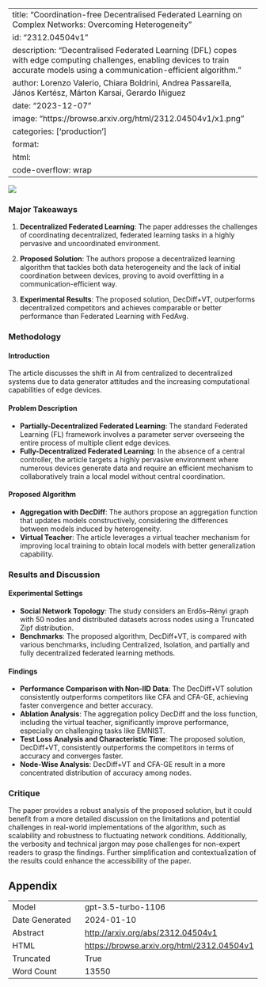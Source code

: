 
---
title: "Coordination-free Decentralised Federated Learning on Complex Networks: Overcoming Heterogeneity"
id: "2312.04504v1"
description: "Decentralised Federated Learning (DFL) copes with edge computing challenges, enabling devices to train accurate models using a communication-efficient algorithm."
author: Lorenzo Valerio, Chiara Boldrini, Andrea Passarella, János Kertész, Márton Karsai, Gerardo Iñiguez
date: "2023-12-07"
image: "https://browse.arxiv.org/html/2312.04504v1/x1.png"
categories: ['production']
format:
  html:
    code-overflow: wrap
---

![](https://browse.arxiv.org/html/2312.04504v1/x1.png)

### Major Takeaways

1. **Decentralized Federated Learning**: The paper addresses the challenges of coordinating decentralized, federated learning tasks in a highly pervasive and uncoordinated environment.
  
2. **Proposed Solution**: The authors propose a decentralized learning algorithm that tackles both data heterogeneity and the lack of initial coordination between devices, proving to avoid overfitting in a communication-efficient way.

3. **Experimental Results**: The proposed solution, DecDiff+VT, outperforms decentralized competitors and achieves comparable or better performance than Federated Learning with FedAvg.

### Methodology

#### Introduction

The article discusses the shift in AI from centralized to decentralized systems due to data generator attitudes and the increasing computational capabilities of edge devices.

#### Problem Description

- **Partially-Decentralized Federated Learning**: The standard Federated Learning (FL) framework involves a parameter server overseeing the entire process of multiple client edge devices.
- **Fully-Decentralized Federated Learning**: In the absence of a central controller, the article targets a highly pervasive environment where numerous devices generate data and require an efficient mechanism to collaboratively train a local model without central coordination.

#### Proposed Algorithm

- **Aggregation with DecDiff**: The authors propose an aggregation function that updates models constructively, considering the differences between models induced by heterogeneity.
- **Virtual Teacher**: The article leverages a virtual teacher mechanism for improving local training to obtain local models with better generalization capability.

### Results and Discussion

#### Experimental Settings

- **Social Network Topology**: The study considers an Erdős–Rényi graph with 50 nodes and distributed datasets across nodes using a Truncated Zipf distribution.
- **Benchmarks**: The proposed algorithm, DecDiff+VT, is compared with various benchmarks, including Centralized, Isolation, and partially and fully decentralized federated learning methods.

#### Findings

- **Performance Comparison with Non-IID Data**: The DecDiff+VT solution consistently outperforms competitors like CFA and CFA-GE, achieving faster convergence and better accuracy.
- **Ablation Analysis**: The aggregation policy DecDiff and the loss function, including the virtual teacher, significantly improve performance, especially on challenging tasks like EMNIST.
- **Test Loss Analysis and Characteristic Time**: The proposed solution, DecDiff+VT, consistently outperforms the competitors in terms of accuracy and converges faster.
- **Node-Wise Analysis**: DecDiff+VT and CFA-GE result in a more concentrated distribution of accuracy among nodes.

### Critique

The paper provides a robust analysis of the proposed solution, but it could benefit from a more detailed discussion on the limitations and potential challenges in real-world implementations of the algorithm, such as scalability and robustness to fluctuating network conditions. Additionally, the verbosity and technical jargon may pose challenges for non-expert readers to grasp the findings. Further simplification and contextualization of the results could enhance the accessibility of the paper.

## Appendix

|          |          |
|----------|----------|
| Model     | gpt-3.5-turbo-1106       |
| Date Generated     | 2024-01-10       |
| Abstract | [http://arxiv.org/abs/2312.04504v1](http://arxiv.org/abs/2312.04504v1)        |
| HTML     | [https://browse.arxiv.org/html/2312.04504v1](https://browse.arxiv.org/html/2312.04504v1)       |
| Truncated       | True       |
| Word Count       | 13550       |
